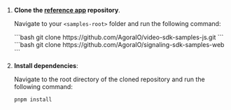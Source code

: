 <PlatformWrapper platform="web">

1. **Clone the [<Vpd  k="SDK" /> reference app](https://github.com/AgoraIO/video-sdk-samples-js) repository**.

    Navigate to your `<samples-root>` folder and run the following command:

    <ProductWrapper notAllowed="signaling">
      ```bash
      git clone https://github.com/AgoraIO/video-sdk-samples-js.git
      ```
    </ProductWrapper>
    <ProductWrapper product="signaling">
    ```bash
    git clone https://github.com/AgoraIO/signaling-sdk-samples-web
    ```
    </ProductWrapper>

1. **Install dependencies**:

    Navigate to the root directory of the cloned repository and run the following command:

    ```bash
    pnpm install
    ```

</PlatformWrapper>
